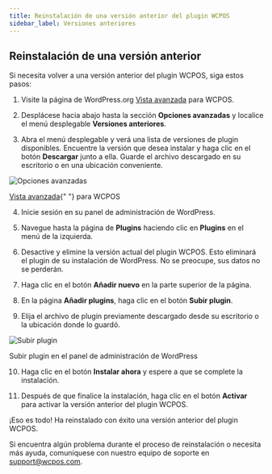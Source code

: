 ```yaml
---
title: Reinstalación de una versión anterior del plugin WCPOS
sidebar_label: Versiones anteriores
---
```



## Reinstalación de una versión anterior

Si necesita volver a una versión anterior del plugin WCPOS, siga estos pasos:

1. Visite la página de WordPress.org [Vista avanzada](https://wordpress.org/plugins/woocommerce-pos/advanced/) para WCPOS.

2. Desplácese hacia abajo hasta la sección **Opciones avanzadas** y localice el menú desplegable **Versiones anteriores**.

3. Abra el menú desplegable y verá una lista de versiones de plugin disponibles. Encuentre la versión que desea instalar y haga clic en el botón **Descargar** junto a ella. Guarde el archivo descargado en su escritorio o en una ubicación conveniente.

<div class="image-container">
  <Image
    alt="Opciones avanzadas"
    img="https://wcpos.com/wp-content/uploads/2023/06/advanced-options.png"
  />
  <p class="image-caption"><a target="_blank" href="https://wordpress.org/plugins/woocommerce-pos/advanced/">Vista avanzada</a>{" "} para WCPOS</p>
</div>

4. Inicie sesión en su panel de administración de WordPress.

5. Navegue hasta la página de **Plugins** haciendo clic en **Plugins** en el menú de la izquierda.

6. Desactive y elimine la versión actual del plugin WCPOS. Esto eliminará el plugin de su instalación de WordPress. No se preocupe, sus datos no se perderán.

7. Haga clic en el botón **Añadir nuevo** en la parte superior de la página.

8. En la página **Añadir plugins**, haga clic en el botón **Subir plugin**.

9. Elija el archivo de plugin previamente descargado desde su escritorio o la ubicación donde lo guardó.

<div class="image-container">
  <Image
    alt="Subir plugin"
    img="https://wcpos.com/wp-content/uploads/2023/06/upload-plugin.png"
  />
  <p class="image-caption">Subir plugin en el panel de administración de WordPress</p>
</div>

10. Haga clic en el botón **Instalar ahora** y espere a que se complete la instalación.

11. Después de que finalice la instalación, haga clic en el botón **Activar** para activar la versión anterior del plugin WCPOS.

¡Eso es todo! Ha reinstalado con éxito una versión anterior del plugin WCPOS.

Si encuentra algún problema durante el proceso de reinstalación o necesita más ayuda, comuníquese con nuestro equipo de soporte en support@wcpos.com.
